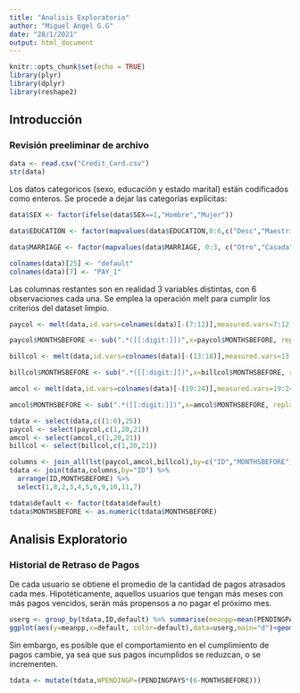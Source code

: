 ```yaml
---
title: "Analisis Exploratorio"
author: "Miguel Angel G.G"
date: "28/1/2021"
output: html_document
---
```


```r
knitr::opts_chunk$set(echo = TRUE)
library(plyr)
library(dplyr)
library(reshape2)
```

## Introducción


### Revisión preeliminar de archivo


```r

data <- read.csv("Credit_Card.csv")
str(data)
```
Los datos categoricos (sexo, educación y estado marital) están codificados como enteros. Se procede a dejar las categorías explícitas:
```r
data$SEX <- factor(ifelse(data$SEX==1,"Hombre","Mujer"))

data$EDUCATION <- factor(mapvalues(data$EDUCATION,0:6,c("Desc","MaestriaD","Licenciatura","Prepa","Otra","Desc","Desc")))

data$MARRIAGE <- factor(mapvalues(data$MARRIAGE, 0:3, c("Otro","Casada","Soltera","Otro")))

colnames(data)[25] <- "default"
colnames(data)[7] <- "PAY_1"
```

Las columnas restantes son en realidad 3 variables distintas, con 6 observaciones cada una. Se emplea la operación melt para cumplir los criterios del dataset limpio.

```r
paycol <- melt(data,id.vars=colnames(data)[-(7:12)],measured.vars=7:12, variable.name = "MONTHSBEFORE",value.name = "PENDINGPAYS")

paycol$MONTHSBEFORE <- sub(".*([[:digit:]])",x=paycol$MONTHSBEFORE, replacement="\\1" )

billcol <- melt(data,id.vars=colnames(data)[-(13:18)],measured.vars=13:18, variable.name = "MONTHSBEFORE",value.name = "BILL")

billcol$MONTHSBEFORE <- sub(".*([[:digit:]])",x=billcol$MONTHSBEFORE, replacement="\\1" )

amcol <- melt(data,id.vars=colnames(data)[-(19:24)],measured.vars=19:24, variable.name = "MONTHSBEFORE",value.name = "AMORTIZATION")

amcol$MONTHSBEFORE <- sub(".*([[:digit:]])",x=amcol$MONTHSBEFORE, replacement="\\1" )

tdata <- select(data,c((1:6),25))
paycol <- select(paycol,c(1,20,21))
amcol <- select(amcol,c(1,20,21))
billcol <- select(billcol,c(1,20,21))

columns <- join_all(lst(paycol,amcol,billcol),by=c("ID","MONTHSBEFORE"))
tdata <- join(tdata,columns,by="ID") %>%
  arrange(ID,MONTHSBEFORE) %>%
  select(1,8,2,3,4,5,6,9,10,11,7)

tdata$default <- factor(tdata$default)
tdata$MONTHSBEFORE <- as.numeric(tdata$MONTHSBEFORE)
```

## Analisis Exploratorio

### Historial de Retraso de Pagos
De cada usuario se obtiene el promedio de la cantidad de pagos atrasados cada mes. Hipotéticamente, aquellos usuarios que tengan más meses con más pagos vencidos, serán más propensos a no pagar el próximo mes.

```r
userg <- group_by(tdata,ID,default) %>% summarise(meanpp=mean(PENDINGPAYS))
ggplot(aes(y=meanpp,x=default, color=default),data=userg,main="d")+geom_boxplot()+labs(title="Promedio de faltas de pagos",subtitle = "En los últimos 6 meses")+xlab("Incumple pago")+ylab("N Pagos incumplidos")

```
Sin embargo, es posible que el comportamiento en el cumplimiento de pagos cambie, ya sea que sus pagos incumplidos se reduzcan, o se incrementen.

```r
tdata <- mutate(tdata,WPENDINGP=(PENDINGPAYS*(6-MONTHSBEFORE)))


```

